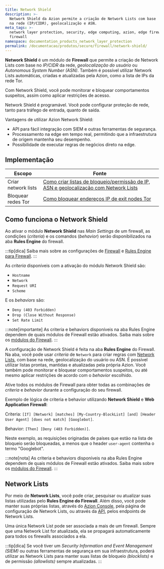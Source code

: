 ```yaml
---
title: Network Shield
description: >-
  Network Shield da Azion permite a criação de Network Lists com base
  na rede (IP/CIDR), geolocalização e ASN.
meta_tags: >-
  network layer protection, security, edge computing, azion, edge firewall,
  firewall
namespace: documentation_products_network_layer_protection
permalink: /documentacao/produtos/secure/firewall/network-shield/
---
```



**Network Shield** é um módulo de **Firewall** que permite a criação de Network Lists com base no *IP/CIDR* da rede, *geolocalização do usuário* ou *Autonomous System Number (ASN)*. Também é possível utilizar Network Lists automáticas, criadas e atualizadas pela Azion, como a lista de IPs da rede Tor.

Com Network Shield, você pode monitorar e bloquear comportamentos suspeitos, assim como aplicar restrições de acesso.

Network Shield é programável. Você pode configurar proteção de rede, tanto para tráfego de entrada, quanto de saída.

Vantagens de utilizar Azion Network Shield:

- API para fácil integração com SIEM e outras ferramentas de segurança.
- Processamento na edge em tempo real, permitindo que a infraestrutura de origem mantenha seu desempenho.
- Possibilidade de executar regras de negócios direto na edge.

## Implementação

| Escopo | Fonte  |
| ------ | ------ |
| Criar network lists | [Como criar listas de bloqueio/permissão de IP, ASN e geolocalização com Network Lists](/pt-br/documentacao/produtos/guias/blocklists-enderecos-ip-edge/) |
| Bloquear redes Tor | [Como bloquear endereços IP de exit nodes Tor](/pt-br/documentacao/produtos/guias/secure/bloquear-redes-tor/) |

## Como funciona o Network Shield

Ao ativar o módulo **Network Shield** nas *Main Settings* de um firewall, as condições (*criteria*) e os comandos (*behavior*) serão disponibilizados na aba **Rules Engine** do firewall.

:::tip[dica]
Saiba mais sobre as configurações de [Firewall](/pt-br/documentacao/produtos/secure/firewall/) e [Rules Engine para Firewall](/pt-br/documentacao/produtos/secure/firewall/rules-engine/).
:::

As *criteria* disponíveis com a ativação do módulo Network Shield são:

- `Hostname`
- `Network`
- `Request URI`
- `Scheme`

E os *behaviors* são:

- `Deny (403 Forbidden)`
- `Drop (Close Without Response)`
- `Set Rate Limit`

:::note[importante]
As criteria e behaviors disponíveis na aba Rules Engine dependem de quais módulos de Firewall estão ativados. Saiba mais sobre os [módulos do Firewall](/pt-br/documentacao/produtos/secure/edge-firewall/).
:::

A configuração de Network Shield é feita na aba **Rules Engine** do Firewall. Na aba, você pode usar *criteria* de `Network` para criar regras com [Network Lists](/pt-br/documentacao/produtos/secure/edge-firewall/network-layer-protection/network-lists/), com base na rede, geolocalização do usuário ou ASN. É possível utilizar listas prontas, mantidas e atualizadas pela própria Azion. Você também pode monitorar e bloquear comportamentos suspeitos, ou até mesmo aplicar restrições de acordo com o *behavior* escolhido.

Ative todos os módulos de Firewall para obter todas as combinações de *criteria* e *behavior* durante a configuração do seu firewall.

Exemplo de lógica de criteria e behavior utilizando **Network Shield** e **Web Application Firewall**:

Criteria: `[If] [Network] [matches] [My-Country-BlockList] [and] [Header User Agent] [does not match] [Googlebot]`.

Behavior: `[Then] [Deny (403 Forbidden)]`.

Neste exemplo, as requisições originadas de países que estão na lista de bloqueio serão bloqueadas, a menos que o header `user-agent` contenha o termo "Googlebot".

:::note[nota]
As criteria e behaviors disponíveis na aba Rules Engine dependem de quais módulos de Firewall estão ativados. Saiba mais sobre os [módulos do Firewall](/pt-br/documentacao/produtos/secure/edge-firewall/).
:::

<LinkButton link="/pt-br/documentacao/produtos/guias/secure/trabalhar-com-rules-engine/" label="consulte o guia trabalhar com rules engine" severity="secondary" />

## Network Lists

Por meio de **Network Lists**, você pode criar, pesquisar ou atualizar suas listas utilizadas pelo **Rules Engine do Firewall**. Além disso, você pode manter suas próprias listas, através do [Azion Console](https://console.azion.com), pela página de configuração de Network Lists, ou através da [API](https://api.azion.com/), pelos endpoints de Network Lists.

Uma única Network List pode ser associada a mais de um firewall. Sempre que uma Network List for atualizada, ela se propagará automaticamente para todos os firewalls associados a ela.

<LinkButton link="/pt-br/documentacao/produtos/secure/edge-firewall/network-layer-protection/network-lists/" label="saiba mais sobre Network Lists" severity="secondary" />

:::tip[dica]
Se você tiver um *Security Information and Event Management (SIEM)* ou outras ferramentas de segurança em sua infraestrutura, poderá utilizar as Network Lists para manter suas listas de bloqueio *(blocklists)* e de permissão *(allowlists)* sempre atualizadas.
:::
